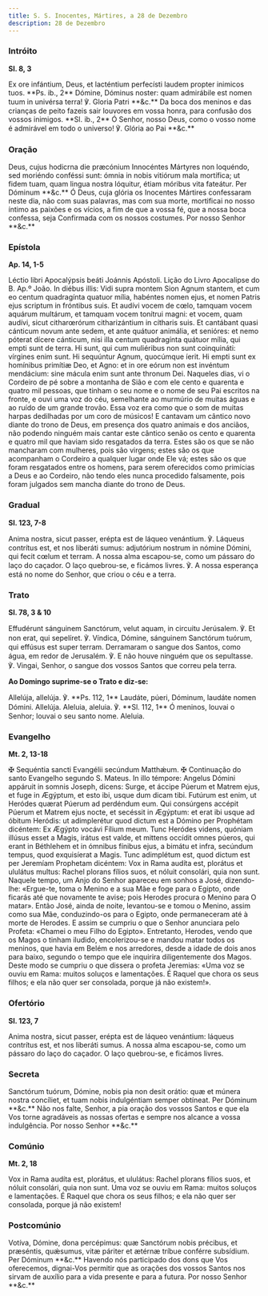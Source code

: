 ```yaml
---
title: S. S. Inocentes, Mártires, a 28 de Dezembro
description: 28 de Dezembro
---
```


### Intróito

**Sl. 8, 3**

<div class="side-by-side not-content">
  <span>
    Ex ore infántium, Deus, et lacténtium perfecísti laudem propter inimicos
    tuos. **Ps. ib., 2** Dómine, Dóminus noster: quam admirábile est nomen tuum
    in univérsa terra! ℣. Gloria Patri **&c.**
  </span>
  <span>
    Da boca dos meninos e das crianças de peito fazeis sair louvores em vossa
    honra, para confusão dos vossos inimigos. **Sl. ib., 2** Ó Senhor, nosso
    Deus, como o vosso nome é admirável em todo o universo! ℣. Glória ao Pai
    **&c.**
  </span>
</div>

### Oração

<div class="side-by-side not-content">
  <span>
    Deus, cujus hodicrna die præcónium Innocéntes Mártyres non loquéndo, sed
    moriéndo conféssi sunt: ómnia in nobis vitiórum mala mortífica; ut fidem
    tuam, quam lingua nostra lóquitur, étiam móribus vita fateátur. Per Dóminum
    **&c.**
  </span>
  <span>
    Ó Deus, cuja glória os Inocentes Mártires confessaram neste dia, não com
    suas palavras, mas com sua morte, mortificai no nosso íntimo as paixões e os
    vícios, a fim de que a vossa fé, que a nossa boca confessa, seja Confirmada
    com os nossos costumes. Por nosso Senhor **&c.**
  </span>
</div>

### Epístola

**Ap. 14, 1-5**

<div class="side-by-side not-content">
  <span>
    Léctio libri Apocalýpsis beáti Joánnis Apóstoli.
  </span>
  <span>Lição do Livro Apocalipse do B. Ap.º João.</span>
  <span>
    In diébus illis: Vidi supra montem Sion Agnum stantem, et cum eo centum
    quadragínta quatuor mília, habéntes nomen ejus, et nomen Patris ejus
    scriptum in fróntibus suis. Et audívi vocem de cœlo, tamquam vocem aquárum
    multárum, et tamquam vocem tonítrui magni: et vocem, quam audívi, sicut
    citharœrórum citharizántium in cítharis suis. Et cantábant quasi cánticum
    novum ante sedem, et ante quátuor animália, et senióres: et nemo póterat
    dícere cánticum, nisi illa centum quadragínta quátuor mília, qui empti sunt
    de terra. Hi sunt, qui cum muliéribus non sunt coinquináti: vírgines enim
    sunt. Hi sequúntur Agnum, quocúmque íerit. Hi empti sunt ex homínibus
    primítiæ Deo, et Agno: et in ore eórum non est invéntum mendácium: sine
    mácula enim sunt ante thronum Dei.
  </span>
  <span>
    Naqueles dias, vi o Cordeiro de pé sobre a montanha de Sião e com ele cento
    e quarenta e quatro mil pessoas, que tinham o seu nome e o nome de seu Pai
    escritos na fronte, e ouvi uma voz do céu, semelhante ao murmúrio de muitas
    águas e ao ruído de um grande trovão. Essa voz era como que o som de muitas
    harpas dedilhadas por um coro de músicos! E cantavam um cântico novo diante
    do trono de Deus, em presença dos quatro animais e dos anciãos, não podendo
    ninguém mais cantar este cântico senão os cento e quarenta e quatro mil que
    haviam sido resgatados da terra. Estes são os que se não mancharam com
    mulheres, pois são virgens; estes são os que acompanham o Cordeiro a
    qualquer lugar onde Ele vá; estes são os que foram resgatados entre os
    homens, para serem oferecidos como primícias a Deus e ao Cordeiro, não tendo
    eles nunca procedido falsamente, pois foram julgados sem mancha diante do
    trono de Deus.
  </span>
</div>

### Gradual

**Sl. 123, 7-8**

<div class="side-by-side not-content">
  <span>
    Anima nostra, sicut passer, erépta est de láqueo venántium. ℣. Láqueus
    contrítus est, et nos liberáti sumus: adjutórium nostrum in nómine Dómini,
    qui fecit cœlum et terram.
  </span>
  <span>
    A nossa alma escapou-se, como um pássaro do laço do caçador. O laço
    quebrou-se, e ficámos livres. ℣. A nossa esperança está no nome do Senhor,
    que criou o céu e a terra.
  </span>
</div>

### Trato

**Sl. 78, 3 & 10**

<div class="side-by-side not-content">
  <span>
    Effudérunt sánguinem Sanctórum, velut aquam, in circuitu Jerúsalem. ℣. Et
    non erat, qui sepelíret. ℣. Víndica, Dómine, sánguinem Sanctórum tuórum, qui
    effúsus est super terram.
  </span>
  <span>
    Derramaram o sangue dos Santos, como água, em redor de Jerusalém. ℣. E não
    houve ninguém que os sepultasse. ℣. Vingai, Senhor, o sangue dos vossos
    Santos que correu pela terra.
  </span>
</div>

**Ao Domingo suprime-se o Trato e diz-se:**

<div class="side-by-side not-content">
  <span>
    Allelúja, allelúja. ℣. **Ps. 112, 1** Laudáte, púeri, Dóminum, laudáte nomen
    Dómini. Allelúja.
  </span>
  <span>
    Aleluia, aleluia. ℣. **Sl. 112, 1** Ó meninos, louvai o Senhor; louvai o seu
    santo nome. Aleluia.
  </span>
</div>

### Evangelho

**Mt. 2, 13-18**

<div class="side-by-side not-content">
  <span>
    <span class="text-red-500">✠</span> Sequéntia sancti Evangélii secúndum
    Matthǽum.
  </span>
  <span>
    <span class="text-red-500">✠</span> Continuação do santo Evangelho segundo
    S. Mateus.
  </span>
  <span>
    In illo témpore: Angelus Dómini appáruit in somnis Joseph, dicens: Surge, et
    áccipe Púerum et Matrem ejus, et fuge in Ægýptum, et esto ibi, usque dum
    dicam tibi. Futúrum est enim, ut Heródes quærat Púerum ad perdéndum eum. Qui
    consúrgens accépit Púerum et Matrem ejus nocte, et secéssit in Ægýptum: et
    erat ibi usque ad óbitum Heródis: ut adimplerétur quod dictum est a Dómino
    per Prophétam dicéntem: Ex Ægýpto vocávi Fílium meum. Tunc Heródes videns,
    quóniam illúsus esset a Magis, irátus est valde, et mittens occídit omnes
    púeros, qui erant in Béthlehem et in ómnibus fínibus ejus, a bimátu et
    infra, secúndum tempus, quod exquisíerat a Magis. Tunc adimplétum est, quod
    dictum est per Jeremíam Prophetam dicéntem: Vox in Rama audíta est, plorátus
    et ululátus multus: Rachel plorans fílios suos, et nóluit consolári, quia
    non sunt.
  </span>
  <span>
    Naquele tempo, um Anjo do Senhor apareceu em sonhos a José, dizendo-lhe:
    «Ergue-te, toma o Menino e a sua Mãe e foge para o Egipto, onde ficarás até
    que novamente te avise; pois Herodes procura o Menino para O matar». Então
    José, ainda de noite, levantou-se e tomou o Menino, assim como sua Mãe,
    conduzindo-os para o Egipto, onde permaneceram até à morte de Herodes. E
    assim se cumpriu o que o Senhor anunciara pelo Profeta: «Chamei o meu Filho
    do Egipto». Entretanto, Herodes, vendo que os Magos o tinham iludido,
    encolerizou-se e mandou matar todos os meninos, que havia em Belém e nos
    arredores, desde a idade de dois anos para baixo, segundo o tempo que ele
    inquirira diligentemente dos Magos. Deste modo se cumpriu o que dissera o
    profeta Jeremias: «Uma voz se ouviu em Rama: muitos soluços e lamentações. É
    Raquel que chora os seus filhos; e ela não quer ser consolada, porque já não
    existem!».
  </span>
</div>

### Ofertório

**Sl. 123, 7**

<div class="side-by-side not-content">
  <span>
    Anima nostra, sicut passer, erépta est de láqueo venántium: láqueus
    contrítus est, et nos liberáti sumus.
  </span>
  <span>
    A nossa alma escapou-se, como um pássaro do laço do caçador. O laço
    quebrou-se, e ficámos livres.
  </span>
</div>

### Secreta

<div class="side-by-side not-content">
  <span>
    Sanctórum tuórum, Dómine, nobis pia non desit orátio: quæ et múnera nostra
    concíliet, et tuam nobis indulgéntiam semper obtíneat. Per Dóminum **&c.**
  </span>
  <span>
    Não nos falte, Senhor, a pia oração dos vossos Santos e que ela Vos torne
    agradáveis as nossas ofertas e sempre nos alcance a vossa indulgência. Por
    nosso Senhor **&c.**
  </span>
</div>

### Comúnio

**Mt. 2, 18**

<div class="side-by-side not-content">
  <span>
    Vox in Rama audíta est, plorátus, et ululátus: Rachel plorans fílios suos,
    et nóluit consolári, quia non sunt.
  </span>
  <span>
    Uma voz se ouviu em Rama: muitos soluços e lamentações. É Raquel que chora
    os seus filhos; e ela não quer ser consolada, porque já não existem!
  </span>
</div>

### Postcomúnio

<div class="side-by-side not-content">
  <span>
    Votíva, Dómine, dona percépimus: quæ Sanctórum nobis précibus, et præséntis,
    quǽsumus, vitæ páriter et ætérnæ tríbue conférre subsídium. Per Dóminum
    **&c.**
  </span>
  <span>
    Havendo nós participado dos dons que Vos oferecemos, dignai-Vos permitir que
    as orações dos vossos Santos nos sirvam de auxílio para a vida presente e
    para a futura. Por nosso Senhor **&c.**
  </span>
</div>
